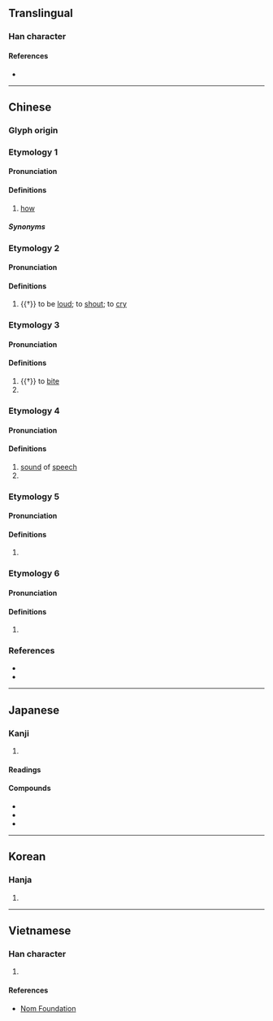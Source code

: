 {{also|昨}}
{{character info/new}}
==Translingual==

===Han character===
{{Han char|rn=30|rad=口|as=05|sn=8|four=68011|canj=ROS|ids=⿰口乍}}

====References====
* {{Han ref|kx=0184.160|dkj=03488|dj=0404.010|hdz=10601.090|uh=548B|ud=21643|bh=A951|bd=43345}}

----

==Chinese==

===Glyph origin===
{{Han etym}}

===Etymology 1===
{{zh-forms|alt=𠷿,咱,囃}}
{{rfe|zh|Fusion of {{zh-l|怎麼}}?}}

====Pronunciation====
{{zh-pron
|m=zǎ
|m-s=za2
|c=zaa2
|h=pfs=
|md=
|mn=
|w=
|ma=zh-za.ogg
|cat=
}}

====Definitions====
{{zh-hanzi}}

# {{lb|zh|dialectal}} [[how]]

=====Synonyms=====
{{zh-dial|怎麼}}

===Etymology 2===
{{zh-forms|alt=唶}}

====Pronunciation====
{{zh-pron
|m=zé
|c=zaa3
|mc=3
|oc=3
|cat=v
}}

====Definitions====
{{zh-hanzi}}

# {{†}} to be [[loud]]; to [[shout]]; to [[cry]]

===Etymology 3===
{{zh-forms}}

====Pronunciation====
{{zh-pron
|m=zé
|c=zaak6,zaak3,zaa3
|mc=2
|oc=2
|cat=v
}}

====Definitions====
{{zh-hanzi}}

# {{†}} to [[bite]]
# {{zh-used in|㕭咋}}

===Etymology 4===
{{zh-forms}}

====Pronunciation====
{{zh-pron
|m=zhà
|c=zaa3
|mc=1
|oc=1
|cat=n,v
}}

====Definitions====
{{zh-hanzi}}

# [[sound]] of [[speech]] {{rfgloss|zh}}
# {{zh-alt-form|炸|to [[burst]]; to [[explode]]; to [[infuriate]]}}

===Etymology 5===
{{zh-forms}}

====Pronunciation====
{{zh-pron
|m=zhà
|c=zaa6,zaa3
|cat=adv
}}

====Definitions====
{{zh-hanzi}}

# {{zh-alt-form|乍|[[suddenly]]}}

===Etymology 6===
{{zh-forms|alt=囃}}

====Pronunciation====
{{zh-pron
|m=zhā
|c=zaa1,zaa3
|cat=
}}

====Definitions====
{{zh-hanzi}}

# {{zh-only|咋呼}}

===References===
* {{R:twedu|A00560}}
* {{R:yue:Hanzi}}

{{zh-cat|Elementary}}

----

==Japanese==

===Kanji===
{{ja-kanji|grade=|rs=口05}}

# {{defn|lang=ja|sort=口05}}

====Readings====
{{ja-readings
|goon=しゃ, しゃく
|kanon=さ, さく
|kun=か-む, く-う<く-ふ, く-らう<く-らふ
}}

====Compounds====
* {{ja-r|大山%咋%神|^おおやま%くい の%^ かみ}}
* {{ja-r|羽%咋|^は%くい}}
* {{ja-r|真魚%咋|まな%ぐい}}

----

==Korean==

===Hanja===
{{ko-hanja|hangeul=사|rv=sa|mr=sa}}

# {{defn|lang=ko|sort=口05}}

----

==Vietnamese==

===Han character===
{{vi-hantu|rs=口05|[[chạ]], [[chá]], [[chách]], [[cha]]}}

# {{defn|lang=vi|sort=口05}}

====References====
* [http://nomfoundation.org/common/nom_details.php?codepoint=548B Nom Foundation]